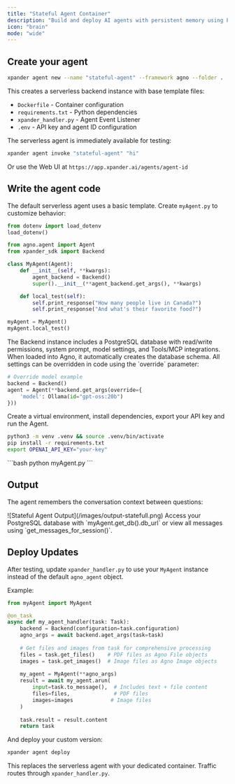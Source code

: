 ```yaml
---
title: "Stateful Agent Container"
description: "Build and deploy AI agents with persistent memory using PostgreSQL database for conversation context retention"
icon: "brain"
mode: "wide"
---
```


## Create your agent

```bash new-agent.sh
xpander agent new --name "stateful-agent" --framework agno --folder .
```

This creates a serverless backend instance with base template files:

- `Dockerfile` - Container configuration
- `requirements.txt` - Python dependencies  
- `xpander_handler.py` - Agent Event Listener
- `.env` - API key and agent ID configuration

The serverless agent is immediately available for testing:

```bash invoke-agent.sh
xpander agent invoke "stateful-agent" "hi"
```

Or use the Web UI at `https://app.xpander.ai/agents/agent-id`

## Write the agent code

The default serverless agent uses a basic template. Create `myAgent.py` to customize behavior:

```python myAgent.py
from dotenv import load_dotenv
load_dotenv()

from agno.agent import Agent
from xpander_sdk import Backend

class MyAgent(Agent):
    def __init__(self, **kwargs):
        agent_backend = Backend()
        super().__init__(**agent_backend.get_args(), **kwargs)

    def local_test(self):
        self.print_response("How many people live in Canada?")
        self.print_response("And what's their favorite food?")

myAgent = MyAgent()
myAgent.local_test()
```

<Note>
The Backend instance includes a PostgreSQL database with read/write permissions, system prompt, model settings, and Tools/MCP integrations. When loaded into Agno, it automatically creates the database schema. All settings can be overridden in code using the `override` parameter:

```python
# Override model example
backend = Backend()
agent = Agent(**backend.get_args(override={
    'model': Ollama(id="gpt-oss:20b")
}))
```
</Note>

Create a virtual environment, install dependencies, export your API key and run the Agent.
<Steps>
<Step title="Setup environment">
```bash
python3 -m venv .venv && source .venv/bin/activate
pip install -r requirements.txt
export OPENAI_API_KEY="your-key"
```
</Step>

<Step title="Run locally">
```bash
python myAgent.py
```
</Step>
</Steps>

## Output

The agent remembers the conversation context between questions:

<Frame>
![Stateful Agent Output](/images/output-statefull.png)
</Frame>

<Tip>
Access your PostgreSQL database with `myAgent.get_db().db_url` or view all messages using `get_messages_for_session()`.
</Tip>

## Deploy Updates

After testing, update `xpander_handler.py` to use your `MyAgent` instance instead of the default `agno_agent` object.

Example:

```python xpander_handler.py
from myAgent import MyAgent

@on_task
async def my_agent_handler(task: Task):
    backend = Backend(configuration=task.configuration)
    agno_args = await backend.aget_args(task=task)
    
    # Get files and images from task for comprehensive processing
    files = task.get_files()    # PDF files as Agno File objects
    images = task.get_images()  # Image files as Agno Image objects
    
    my_agent = MyAgent(**agno_args)
    result = await my_agent.arun(
        input=task.to_message(),  # Includes text + file content
        files=files,              # PDF files
        images=images            # Image files
    )
    
    task.result = result.content
    return task
```

And deploy your custom version:

```bash
xpander agent deploy
```

This replaces the serverless agent with your dedicated container. Traffic routes through `xpander_handler.py`.
